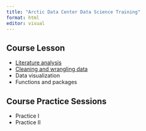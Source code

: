 ```yaml
---
title: "Arctic Data Center Data Science Training"
format: html
editor: visual
---
```


## Course Lesson

- [Literature analysis](literatue-analysis.html)
- [Cleaning and wrangling data](tidying.html)
- Data visualization
- Functions and packages

## Course Practice Sessions
- Practice I
- Practice II

